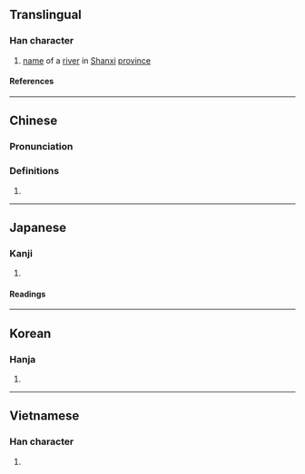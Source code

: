 {{also|沩|溈}}
{{character info/new}}
==Translingual==

===Han character===
{{Han char|rn=85|rad=水|as=12|sn=15|four=|canj=EBHF|ids=⿰氵爲}}

# [[name]] of a [[river]] in [[Shanxi]] [[province]]

====References====
{{Han ref|kx=0649.070|dkj=18238|dj=1059.020|hdz=31745.050|uh=6F59}}

----

==Chinese==
{{zh-forms|s=沩|t2=溈}}

===Pronunciation===
{{zh-pron
|m=wéi,guī
|c=gwai1
|mc=y
|oc=y
|ma=
|cat=pn
}}

===Definitions===
{{zh-hanzi}}

# {{rfdef|lang=zh}}

----

==Japanese==

===Kanji===
{{ja-kanji|grade=|rs=水12}}

# {{defn|lang=ja|sort=水12}}

====Readings====
{{ja-readings
|on=き, い
}}

----

==Korean==

===Hanja===
{{ko-hanja|규}}

# {{defn|lang=ko|sort=水12}}

----

==Vietnamese==

===Han character===
{{vi-readings|rs=水12|reading=vơi}}

# {{defn|lang=vi|sort=水12}}